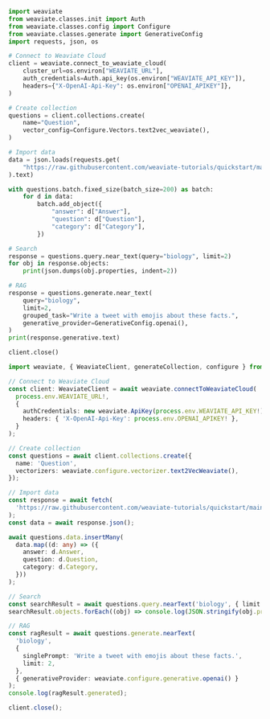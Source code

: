 
<Tabs className="code" groupId="languages">
<TabItem value="py" label="Python">

```python
import weaviate
from weaviate.classes.init import Auth
from weaviate.classes.config import Configure
from weaviate.classes.generate import GenerativeConfig
import requests, json, os

# Connect to Weaviate Cloud
client = weaviate.connect_to_weaviate_cloud(
    cluster_url=os.environ["WEAVIATE_URL"],
    auth_credentials=Auth.api_key(os.environ["WEAVIATE_API_KEY"]),
    headers={"X-OpenAI-Api-Key": os.environ["OPENAI_APIKEY"]},
)

# Create collection
questions = client.collections.create(
    name="Question",
    vector_config=Configure.Vectors.text2vec_weaviate(),
)

# Import data
data = json.loads(requests.get(
    "https://raw.githubusercontent.com/weaviate-tutorials/quickstart/main/data/jeopardy_tiny.json"
).text)

with questions.batch.fixed_size(batch_size=200) as batch:
    for d in data:
        batch.add_object({
            "answer": d["Answer"],
            "question": d["Question"],
            "category": d["Category"],
        })

# Search
response = questions.query.near_text(query="biology", limit=2)
for obj in response.objects:
    print(json.dumps(obj.properties, indent=2))

# RAG
response = questions.generate.near_text(
    query="biology",
    limit=2,
    grouped_task="Write a tweet with emojis about these facts.",
    generative_provider=GenerativeConfig.openai(),
)
print(response.generative.text)

client.close()
```

</TabItem>

<TabItem value="ts" label="JavaScript/TypeScript">

```typescript
import weaviate, { WeaviateClient, generateCollection, configure } from 'weaviate-client';

// Connect to Weaviate Cloud
const client: WeaviateClient = await weaviate.connectToWeaviateCloud(
  process.env.WEAVIATE_URL!,
  {
    authCredentials: new weaviate.ApiKey(process.env.WEAVIATE_API_KEY!),
    headers: { 'X-OpenAI-Api-Key': process.env.OPENAI_APIKEY! },
  }
);

// Create collection
const questions = await client.collections.create({
  name: 'Question',
  vectorizers: weaviate.configure.vectorizer.text2VecWeaviate(),
});

// Import data
const response = await fetch(
  'https://raw.githubusercontent.com/weaviate-tutorials/quickstart/main/data/jeopardy_tiny.json'
);
const data = await response.json();

await questions.data.insertMany(
  data.map((d: any) => ({
    answer: d.Answer,
    question: d.Question,
    category: d.Category,
  }))
);

// Search
const searchResult = await questions.query.nearText('biology', { limit: 2 });
searchResult.objects.forEach((obj) => console.log(JSON.stringify(obj.properties, null, 2)));

// RAG
const ragResult = await questions.generate.nearText(
  'biology',
  {
    singlePrompt: 'Write a tweet with emojis about these facts.',
    limit: 2,
  },
  { generativeProvider: weaviate.configure.generative.openai() }
);
console.log(ragResult.generated);

client.close();
```

</TabItem>
</Tabs>
